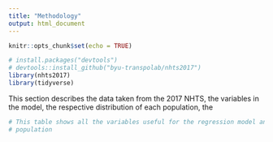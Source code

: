 ```yaml
---
title: "Methodology"
output: html_document
---
```


```r
knitr::opts_chunk$set(echo = TRUE)

# install.packages("devtools")
# devtools::install_github("byu-transpolab/nhts2017")
library(nhts2017)
library(tidyverse)
```


This section describes the data taken from the 2017 NHTS, the variables in the model, the respective 
distribution of each population, the


```r
# This table shows all the variables useful for the regression model and shows the distribution for each 
# population

```